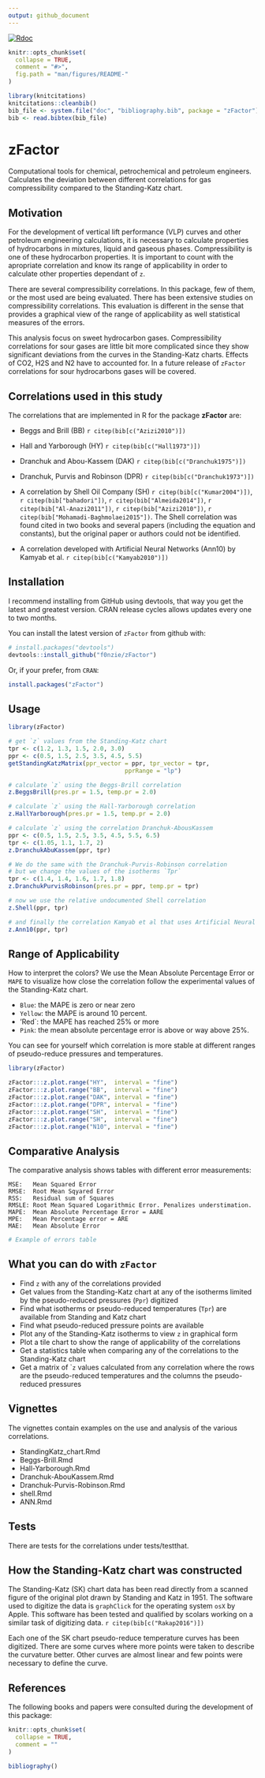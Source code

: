 ```yaml
---
output: github_document
---
```


[![Rdoc](http://www.rdocumentation.org/badges/version/zFactor)](http://www.rdocumentation.org/packages/zFactor)


<!-- README.md is generated from README.Rmd. Please edit that file -->

```r
knitr::opts_chunk$set(
  collapse = TRUE,
  comment = "#>",
  fig.path = "man/figures/README-"
)
```


```r
library(knitcitations)
knitcitations::cleanbib()
bib_file <- system.file("doc", "bibliography.bib", package = "zFactor")
bib <- read.bibtex(bib_file)
```


# zFactor
Computational tools for chemical, petrochemical and petroleum engineers. Calculates the deviation between different correlations for gas compressibility compared to the Standing-Katz chart.

## Motivation
For the development of vertical lift performance (VLP) curves and other petroleum engineering calculations, it is necessary to calculate properties of hydrocarbons in mixtures, liquid and gaseous phases.  Compressibility is one of these hydrocarbon properties. It is important to count with the apropriate correlation and know its range of applicability in order to calculate other properties dependant of `z`.

There are several compressibility correlations. In this package, few of them, or the most used are being evaluated. There has been extensive studies on compressibility correlations. This evaluation is different in the sense that provides a graphical view of the range of applicability as well statistical measures of the errors.

This analysis focus on sweet hydrocarbon gases. Compressibility correlations for sour gases are little bit more complicated since they show significant deviations from the curves in the Standing-Katz charts. Effects of CO2, H2S and N2 have to accounted for. In a future release of `zFactor` correlations for sour hydrocarbons gases will be covered.


## Correlations used in this study
The correlations that are implemented in R for the package **zFactor** are:

* Beggs and Brill (BB) ``r citep(bib[c("Azizi2010")])`` 

* Hall and Yarborough (HY) ``r citep(bib[c("Hall1973")])`` 

* Dranchuk and Abou-Kassem (DAK) ``r citep(bib[c("Dranchuk1975")])`` 

* Dranchuk, Purvis and Robinson (DPR) ``r citep(bib[c("Dranchuk1973")])`` 

* A correlation by Shell Oil Company (SH) ``r citep(bib[c("Kumar2004")])``, ``r citep(bib["bahadori"])``, ``r citep(bib["Almeida2014"])``, ``r citep(bib["Al-Anazi2011"])``, ``r citep(bib["Azizi2010"])``, ``r citep(bib["Mohamadi-Baghmolaei2015"])``. The Shell correlation was found cited in two books and several papers (including the equation and constants), but the original paper or authors could not be identified. 

* A correlation developed with Artificial Neural Networks (Ann10) by Kamyab et al. ``r citep(bib[c("Kamyab2010")])``


## Installation
I recommend installing from GitHub using devtools, that way you get the latest and greatest version. CRAN release cycles allows updates every one to two months.

You can install the latest version of `zFactor` from github with:

```r
# install.packages("devtools")
devtools::install_github("f0nzie/zFactor")
```


Or, if your prefer, from `CRAN`:

```r
install.packages("zFactor")
```

## Usage

```r
library(zFactor)

# get `z` values from the Standing-Katz chart
tpr <- c(1.2, 1.3, 1.5, 2.0, 3.0) 
ppr <- c(0.5, 1.5, 2.5, 3.5, 4.5, 5.5) 
getStandingKatzMatrix(ppr_vector = ppr, tpr_vector = tpr, 
                                 pprRange = "lp")

# calculate `z` using the Beggs-Brill correlation
z.BeggsBrill(pres.pr = 1.5, temp.pr = 2.0)

# calculate `z` using the Hall-Yarborough correlation
z.HallYarborough(pres.pr = 1.5, temp.pr = 2.0)

# calculate `z` using the correlation Dranchuk-AbousKassem
ppr <- c(0.5, 1.5, 2.5, 3.5, 4.5, 5.5, 6.5) 
tpr <- c(1.05, 1.1, 1.7, 2) 
z.DranchukAbuKassem(ppr, tpr)

# We do the same with the Dranchuk-Purvis-Robinson correlation
# but we change the values of the isotherms `Tpr`
tpr <- c(1.4, 1.4, 1.6, 1.7, 1.8) 
z.DranchukPurvisRobinson(pres.pr = ppr, temp.pr = tpr)

# now we use the relative undocumented Shell correlation
z.Shell(ppr, tpr)

# and finally the correlation Kamyab et al that uses Artificial Neural Networks
z.Ann10(ppr, tpr)

```


## Range of Applicability
How to interpret the colors? We use the Mean Absolute Percentage Error or `MAPE` to visualize how close the correlation follow the experimental values of the Standing-Katz chart.

* `Blue`: the MAPE is zero or near zero
* `Yellow`: the MAPE is around 10 percent.
* 'Red`: the MAPE has reached 25% or more
* `Pink`: the mean absolute percentage error is above or way above 25%.

You can see for yourself which correlation is more stable at different ranges of pseudo-reduce pressures and temperatures.

```r
library(zFactor)

zFactor:::z.plot.range("HY",  interval = "fine")
zFactor:::z.plot.range("BB",  interval = "fine")
zFactor:::z.plot.range("DAK", interval = "fine")
zFactor:::z.plot.range("DPR", interval = "fine")
zFactor:::z.plot.range("SH",  interval = "fine")
zFactor:::z.plot.range("SH",  interval = "fine")
zFactor:::z.plot.range("N10", interval = "fine")
```


## Comparative Analysis
The comparative analysis shows tables with different error measurements:

    MSE:   Mean Squared Error
    RMSE:  Root Mean Sqyared Error
    RSS:   Residual sum of Squares
    RMSLE: Root Mean Squared Logarithmic Error. Penalizes understimation.
    MAPE:  Mean Absolute Percentage Error = AARE
    MPE:   Mean Percentage error = ARE
    MAE:   Mean Absolute Error

```r
# Example of errors table

```


## What you can do with `zFactor`

* Find `z` with any of the correlations provided
* Get values from the Standing-Katz chart at any of the isotherms limited by the pseudo-reduced pressures (`Ppr`) digitized
* Find what isotherms or pseudo-reduced temperatures (`Tpr`) are available from Standing and Katz chart
* Find what pseudo-reduced pressure points are available
* Plot any of the Standing-Katz isotherms to view `z` in graphical form
* Plot a tile chart to show the range of applicability of the correlations
* Get a statistics table when comparing any of the correlations to the Standing-Katz chart
* Get a matrix of ``z` values calculated from any correlation where the rows are the pseudo-reduced temperatures and the columns the pseudo-reduced pressures


## Vignettes
The vignettes contain examples on the use and analysis of the various correlations.

* StandingKatz_chart.Rmd
* Beggs-Brill.Rmd
* Hall-Yarborough.Rmd
* Dranchuk-AbouKassem.Rmd
* Dranchuk-Purvis-Robinson.Rmd
* shell.Rmd
* ANN.Rmd

## Tests
There are tests for the correlations under tests/testthat.


## How the Standing-Katz chart was constructed
The Standing-Katz (SK) chart data has been read directly from a scanned figure of the original plot drawn by Standing and Katz in 1951. The software used to digitize the data is `graphClick` for the operating system `osX` by Apple. This software has been tested and qualified by scolars working on a similar task of digitizing data.  ``r citep(bib[c("Rakap2016")])`` 

Each one of the SK chart pseudo-reduce temperature curves has been digitized. There are some curves where more points were taken to describe the curvature better. Other curves are almost linear and few points were necessary to define the curve.


## References
The following books and papers were consulted during the development of this package:

```r
knitr::opts_chunk$set(
  collapse = TRUE,
  comment = ""
)
```

```r
bibliography()
```










